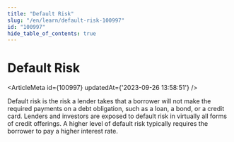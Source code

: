 ```yaml
---
title: "Default Risk"
slug: "/en/learn/default-risk-100997"
id: "100997"
hide_table_of_contents: true
---
```



# Default Risk

<ArticleMeta id={100997} updatedAt={'2023-09-26 13:58:51'} />
<div className='border-solid border-b border-t-0 my-4 border-[var(--ifm-color-gray-300)]' />

Default risk is the risk a lender takes that a borrower will not make the required payments on a debt obligation, such as a loan, a bond, or a credit card. Lenders and investors are exposed to default risk in virtually all forms of credit offerings. A higher level of default risk typically requires the borrower to pay a higher interest rate.
